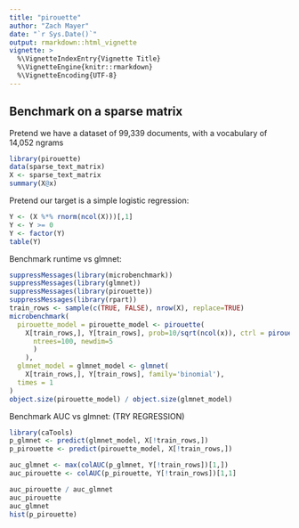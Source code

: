 ```yaml
---
title: "pirouette"
author: "Zach Mayer"
date: "`r Sys.Date()`"
output: rmarkdown::html_vignette
vignette: >
  %\VignetteIndexEntry{Vignette Title}
  %\VignetteEngine{knitr::rmarkdown}
  %\VignetteEncoding{UTF-8}
---
```


## Benchmark on a sparse matrix
Pretend we have a dataset of 99,339 documents, with a vocabulary of 14,052 ngrams
```r
library(pirouette)
data(sparse_text_matrix)
X <- sparse_text_matrix
summary(X@x)
```

Pretend our target is a simple logistic regression:
```r
Y <- (X %*% rnorm(ncol(X)))[,1]
Y <- Y >= 0
Y <- factor(Y)
table(Y)
```

Benchmark runtime vs glmnet:
```r
suppressMessages(library(microbenchmark))
suppressMessages(library(glmnet))
suppressMessages(library(pirouette))
suppressMessages(library(rpart))
train_rows <- sample(c(TRUE, FALSE), nrow(X), replace=TRUE)
microbenchmark(
  pirouette_model = pirouette_model <- pirouette(
    X[train_rows,], Y[train_rows], prob=10/sqrt(ncol(x)), ctrl = pirouetteControl(
      ntrees=100, newdim=5
      )
    ),
  glmnet_model = glmnet_model <- glmnet(
    X[train_rows,], Y[train_rows], family='binomial'),
  times = 1
)
object.size(pirouette_model) / object.size(glmnet_model)
```

Benchmark AUC vs glmnet: (TRY REGRESSION)
```r
library(caTools)
p_glmnet <- predict(glmnet_model, X[!train_rows,])
p_pirouette <- predict(pirouette_model, X[!train_rows,])

auc_glmnet <- max(colAUC(p_glmnet, Y[!train_rows])[1,])
auc_pirouette <- colAUC(p_pirouette, Y[!train_rows])[1,1]

auc_pirouette / auc_glmnet
auc_pirouette
auc_glmnet
hist(p_pirouette)
```
